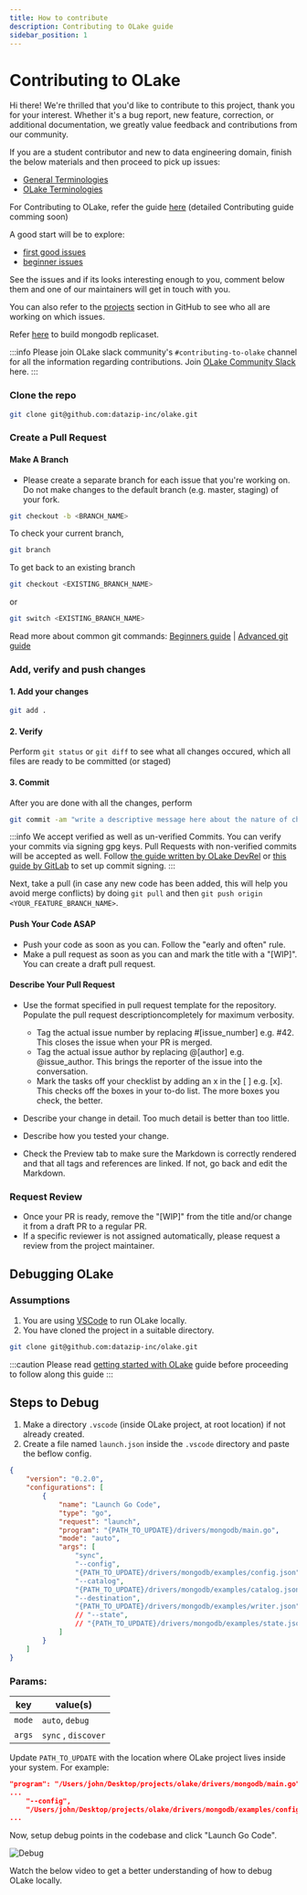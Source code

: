 ```yaml
---
title: How to contribute
description: Contributing to OLake guide
sidebar_position: 1
---
```


# Contributing to OLake
Hi there! We're thrilled that you'd like to contribute to this project, thank you for your interest. Whether it's a bug report, new feature, correction, or additional documentation, we greatly value feedback and contributions from our community.

If you are a student contributor and new to data engineering domain, finish the below materials and then proceed to pick up issues:
- [General Terminologies](../resources/terminologies)
- [OLake Terminologies](../resources/olake-terminologies)

For Contributing to OLake, refer the guide [here](https://github.com/datazip-inc/olake/blob/master/CONTRIBUTING.md) (detailed Contributing guide comming soon)

A good start will be to explore:
- [first good issues](https://github.com/datazip-inc/olake/issues?q=is%3Aissue%20state%3Aopen%20label%3A%22good%20first%20issue%22)
- [beginner issues](https://github.com/datazip-inc/olake/issues?q=is%3Aissue%20state%3Aopen%20label%3Abeginner)

See the issues and if its looks interesting enough to you, comment below them and one of our maintainers will get in touch with you.

You can also refer to the [projects](https://github.com/orgs/datazip-inc/projects/5) section in GitHub to see who all are working on which issues.

Refer [here](../connectors/mongodb/setup/local) to build mongodb replicaset.

:::info
Please join OLake slack community's `#contributing-to-olake` channel for all the information regarding contributions. Join [OLake Community Slack](https://olake.io/slack) here. 
:::

### Clone the repo

```bash
git clone git@github.com:datazip-inc/olake.git
```

### Create a Pull Request

#### Make A Branch
- Please create a separate branch for each issue that you're working on. Do not make changes to the default branch (e.g. master, staging) of your fork.

```bash
git checkout -b <BRANCH_NAME>
```

To check your current branch,

```bash
git branch
```

To get back to an existing branch

```bash
git checkout <EXISTING_BRANCH_NAME> 
```

or

```bash
git switch <EXISTING_BRANCH_NAME> 
```

Read more about common git commands: [Beginners guide](https://blog.devgenius.io/git-bash-commands-d636bbc4282f) | [Advanced git guide](https://zriyansh.medium.com/advanced-git-commands-no-one-told-you-about-999bdde02fad)

### Add, verify and push changes
#### 1. Add your changes
```bash
git add . 
```

#### 2. Verify
Perform `git status` or `git diff` to see what all changes occured, which all files are ready to be committed (or staged)

#### 3. Commit
After you are done with all the changes, perform

```sh
git commit -am "write a descriptive message here about the nature of changes / addition of code"
```

:::info
We accept verified as well as un-verified Commits. You can verify your commits via signing gpg keys. Pull Requests with non-verified commits will be accepted as well. Follow [the guide written by OLake DevRel](https://zriyansh.medium.com/git-commit-signing-and-troubleshooting-gpg-key-issues-441b0c889707) or [this guide by GitLab](https://docs.gitlab.com/user/project/repository/signed_commits/gpg/) to set up commit signing.
:::

Next, take a pull (in case any new code has been added, this will help you avoid merge conflicts) by doing `git pull` and then `git push origin <YOUR_FEATURE_BRANCH_NAME>`.


#### Push Your Code ASAP
- Push your code as soon as you can. Follow the "early and often" rule.
- Make a pull request as soon as you can and mark the title with a "[WIP]". You can create a draft pull request.

#### Describe Your Pull Request
- Use the format specified in pull request template for the repository. Populate the pull request descriptioncompletely for maximum verbosity.
    - Tag the actual issue number by replacing #[issue_number] e.g. #42. This closes the issue when your PR is merged.
    - Tag the actual issue author by replacing @[author] e.g. @issue_author. This brings the reporter of the issue into the conversation.
    - Mark the tasks off your checklist by adding an x in the [ ] e.g. [x]. This checks off the boxes in your to-do list. The more boxes you check, the better.

- Describe your change in detail. Too much detail is better than too little.
- Describe how you tested your change.
- Check the Preview tab to make sure the Markdown is correctly rendered and that all tags and references are linked. If not, go back and edit the Markdown.

### Request Review
- Once your PR is ready, remove the "[WIP]" from the title and/or change it from a draft PR to a regular PR.
- If a specific reviewer is not assigned automatically, please request a review from the project maintainer.

## Debugging OLake 

### Assumptions
1. You are using [VSCode](https://code.visualstudio.com/download) to run OLake locally.
2. You have cloned the project in a suitable directory.

```bash
git clone git@github.com:datazip-inc/olake.git
```

:::caution
Please read [getting started with OLake](../category/getting-started) guide before proceeding to follow along this guide
:::


## Steps to Debug
1. Make a directory `.vscode` (inside OLake project, at root location) if not already created.
2. Create a file named `launch.json` inside the `.vscode` directory and paste the beflow config.


```json title=".vscode/launch.json"
{
    "version": "0.2.0",
    "configurations": [
        {
            "name": "Launch Go Code",
            "type": "go",
            "request": "launch",
            "program": "{PATH_TO_UPDATE}/drivers/mongodb/main.go",
            "mode": "auto",
            "args": [
                "sync",
                "--config",
                "{PATH_TO_UPDATE}/drivers/mongodb/examples/config.json",
                "--catalog",
                "{PATH_TO_UPDATE}/drivers/mongodb/examples/catalog.json",
                "--destination",
                "{PATH_TO_UPDATE}/drivers/mongodb/examples/writer.json",
                // "--state",
                // "{PATH_TO_UPDATE}/drivers/mongodb/examples/state.json",
            ]
        }
    ]
}
```

### Params:
| key | value(s) |
| --- | --- |
|`mode` | `auto`, `debug` |
| `args` | `sync` , `discover` |

Update `PATH_TO_UPDATE` with the location where OLake project lives inside your system. For example:

```json
"program": "/Users/john/Desktop/projects/olake/drivers/mongodb/main.go",
...
    "--config",
    "/Users/john/Desktop/projects/olake/drivers/mongodb/examples/config.json",
...          
```
Now, setup debug points in the codebase and click "Launch Go Code".

![Debug](/img/docs/getting-started/debug.webp)


Watch the below video to get a better understanding of how to debug OLake locally.


<section className="flex justify-center mb-12">
  <YouTubeEmbed videoId="b7tQmWe3wmw" className="max-w-6xl" />
</section>


